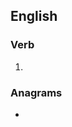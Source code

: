 ==English==

===Verb===
{{head|en|verb form}}

# {{present participle of|berime|lang=en|nocat=1}}

===Anagrams===
* {{anagrams|en|a=begiimnr|bemiring}}